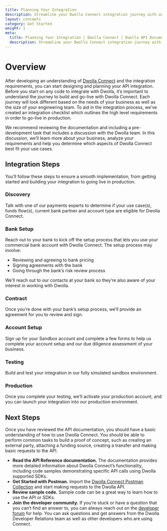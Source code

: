 ```yaml
---
title: Planning Your Integration
description: Streamline your Dwolla Connect integration journey with our comprehensive Integration Checklist and expert resources.
layout: concepts
category: Get Started
weight: 1
meta:
  title: Planning Your Integration | Dwolla Connect | Dwolla API Documentation
  description: Streamline your Dwolla Connect integration journey with our comprehensive Integration Checklist and expert resources.
---
```


# Overview

After developing an understanding of [Dwolla Connect](/docs/connect/what-is-dwolla-connect) and the integration requirements, you can start designing and planning your API integration. Before you start on any code to integrate with Dwolla, it’s important to understand the journey to build and go-live with Dwolla Connect. Each journey will look different based on the needs of your business as well as the size of your engineering team. To aid in the integration process, we’ve created an integration checklist which outlines the high level requirements in order to go-live in production.

We recommend reviewing the documentation and including a pre-development task that includes a discussion with the Dwolla team. In this discussion, we’ll learn more about your business, analyze your requirements and help you determine which aspects of Dwolla Connect best fit your use cases.

## Integration Steps

You’ll follow these steps to ensure a smooth implementation, from getting started and building your integration to going live in production.

### Discovery

Talk with one of our payments experts to determine if your use case(s), funds flow(s), current bank partner and account type are eligible for Dwolla Connect.

### Bank Setup

Reach out to your bank to kick off the setup process that lets you use your commercial bank account with Dwolla Connect. The setup process may involve:

- Reviewing and agreeing to bank pricing
- Signing agreements with the bank
- Going through the bank’s risk review process

We’ll reach out to our contacts at your bank so they’re also aware of your interest in working with Dwolla.

### Contract

Once you’re done with your bank’s setup process, we’ll provide an agreement for you to review and sign.

### Account Setup

Sign up for your Sandbox account and complete a few forms to help us complete your account setup and our due diligence assessment of your business.

### Testing

Build and test your integration in our fully simulated sandbox environment.

### Production

Once you complete your testing, we’ll activate your production account, and you can launch your integration into our production environment.

## Next Steps

Once you have reviewed the API documentation, you should have a basic understanding of how to use Dwolla Connect. You should be able to perform common tasks to build a proof of concept, such as creating an external party, attaching a funding source, creating a transfer and making basic requests to the API.

- **Read the API Reference documentation.** The documentation provides more detailed information about Dwolla Connect’s functionality, including code samples demonstrating specific API calls using Dwolla supported SDKs.
- **Get Started with Postman.** Import the [Dwolla Connect Postman Collection](https://www.postman.com/dwolladev/workspace/dwolla/collection/5009345-52001489-7e46-4576-b76c-f7e581cdac15) and start making requests to the Dwolla API.
- **Review sample code.** Sample code can be a great way to learn how to use the API or SDKs.
- **Join the developer community.** If you’re stuck or have a question that you can’t find an answer to, you can always reach out on the [developer forum](https://discuss.dwolla.com/) for help. You can ask questions and get answers from the Dwolla Developer Relations team as well as other developers who are using Connect.
